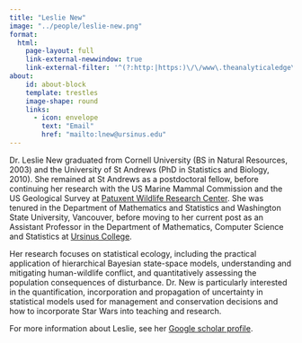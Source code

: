 ```yaml
---
title: "Leslie New"
image: "../people/leslie-new.png"
format:
  html:
    page-layout: full
    link-external-newwindow: true
    link-external-filter: '^(?:http:|https:)\/\/www\.theanalyticaledge\.com\/custom'
about:
    id: about-block
    template: trestles
    image-shape: round
    links:
      - icon: envelope
        text: "Email"
        href: "mailto:lnew@ursinus.edu"
---
```


Dr. Leslie New graduated from Cornell University (BS in Natural Resources, 2003) and the University of St Andrews (PhD in Statistics and Biology, 2010). She remained at St Andrews as a postdoctoral fellow, before continuing her research with the US Marine Mammal Commission and the US Geological Survey at [Patuxent Wildlife Research Center](https://www.usgs.gov/centers/patuxent-wildlife-research-center/science). She was tenured in the Department of Mathematics and Statistics and Washington State University, Vancouver, before moving to her current post as an Assistant Professor in the Department of Mathematics, Computer Science and Statistics at [Ursinus College](https://www.ursinus.edu/academics/mathematics-computer-science-and-statistics/). 

Her research focuses on statistical ecology, including the practical application of hierarchical Bayesian state-space models, understanding and mitigating human-wildlife conflict, and quantitatively assessing the population consequences of disturbance. Dr. New is particularly interested in the quantification, incorporation and propagation of uncertainty in statistical models used for management and conservation decisions and how to incorporate Star Wars into teaching and research.

For more information about Leslie, see her [Google scholar profile](https://scholar.google.com.au/citations?user=P9JQOi8AAAAJ&hl=en&oi=ao).
